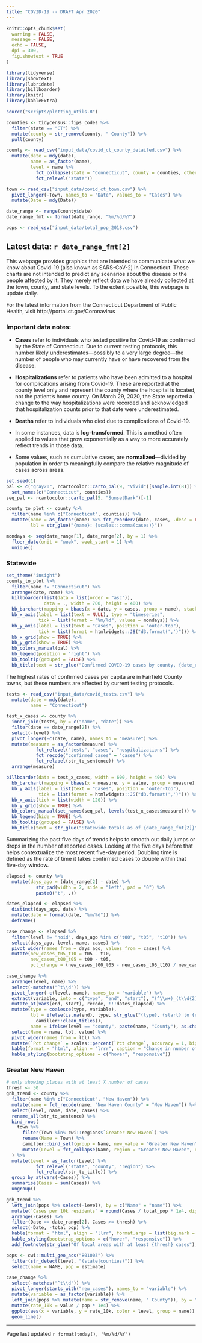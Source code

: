```yaml
---
title: "COVID-19 -- DRAFT Apr 2020"
---
```


```r
knitr::opts_chunk$set(
  warning = FALSE, 
  message = FALSE,
  echo = FALSE,
  dpi = 300,
  fig.showtext = TRUE
)
```

```r
library(tidyverse)
library(showtext)
library(lubridate)
library(billboarder)
library(knitr)
library(kableExtra)

source("scripts/plotting_utils.R")
```


```r
counties <- tidycensus::fips_codes %>%
  filter(state == "CT") %>%
  mutate(county = str_remove(county, " County")) %>%
  pull(county)

county <- read_csv("input_data/covid_ct_county_detailed.csv") %>%
  mutate(date = mdy(date),
         name = as_factor(name),
         level = name %>% 
           fct_collapse(state = "Connecticut", county = counties, other_level = "noid") %>%
           fct_relevel("state"))

town <- read_csv("input_data/covid_ct_town.csv") %>%
  pivot_longer(-Town, names_to = "Date", values_to = "Cases") %>%
  mutate(Date = mdy(Date))

date_range <- range(county$date)
date_range_fmt <- format(date_range, "%m/%d/%Y")

pops <- read_csv("input_data/total_pop_2018.csv")

```

## Latest data: `r date_range_fmt[2]` {.font-italic}


This webpage provides graphics that are intended to communicate what we know about Covid-19 (also known as SARS-CoV-2) in Connecticut. These charts are not intended to predict any scenarios about the disease or the people affected by it. They merely reflect data we have already collected at the town, county, and state levels. To the extent possible, this webpage is update daily. 

For the latest information from the Connecticut Department of Public Health, visit http://portal.ct.gov/Coronavirus

### Important data notes:

- **Cases** refer to individuals who tested positive for Covid-19 as confirmed by the State of Connecticut. Due to current testing protocols, this number likely underestimates—possibly to a very large degree—the number of people who may currently have or have recovered from the disease.

- **Hospitalizations** refer to patients who have been admitted to a hospital for complications arising from Covid-19. These are reported at the county level only and represent the county where the hospital is located, not the patient’s home county. On March 29, 2020, the State reported a change to the way hospitalizations were recorded and acknowledged that hospitalization counts prior to that date were underestimated.

- **Deaths** refer to individuals who died due to complications of Covid-19.

- In some instances, data is **log-transformed**. This is a method often applied to values that grow exponentially as a way to more accurately reflect trends in those data.

- Some values, such as cumulative cases, are **normalized**—divided by population in order to meaningfully compare the relative magnitude of cases across areas.



```r
set.seed(1)
pal <- c("gray20", rcartocolor::carto_pal(9, "Vivid")[sample.int(8)]) %>%
  set_names(c("Connecticut", counties))
seq_pal <- rcartocolor::carto_pal(5, "SunsetDark")[-1]

county_to_plot <- county %>%
  filter(name %in% c("Connecticut", counties)) %>%
  mutate(name = as_factor(name) %>% fct_reorder2(date, cases, .desc = FALSE),
         lbl = str_glue("{name}: {scales::comma(cases)}")) 

mondays <- seq(date_range[1], date_range[2], by = 1) %>%
  floor_date(unit = "week", week_start = 1) %>%
  unique()
```

### Statewide

```r
set_theme("insight")
county_to_plot %>%
  filter(name != "Connecticut") %>%
  arrange(date, name) %>%
  billboarder(list(data = list(order = "asc")), 
              data = ., width = 700, height = 400) %>%
  bb_barchart(mapping = bbaes(x = date, y = cases, group = name), stacked = TRUE) %>%
  bb_x_axis(label = list(text = NULL), type = "timeseries", 
            tick = list(format = "%m/%d", values = mondays)) %>%
  bb_y_axis(label = list(text = "Cases", position = "outer-top"),
            tick = list(format = htmlwidgets::JS("d3.format(',')"))) %>%
  bb_x_grid(show = TRUE) %>%
  bb_y_grid(show = TRUE) %>%
  bb_colors_manual(pal) %>%
  bb_legend(position = "right") %>%
  bb_tooltip(grouped = FALSE) %>%
  bb_title(text = str_glue("Confirmed COVID-19 cases by county, {date_range_fmt[1]} to {date_range_fmt[2]}"), padding = list(bottom = 20, top = 10), position = "top-left")
```


The highest rates of confirmed cases per capita are in Fairfield County towns, but these numbers are affected by current testing protocols.

```r
tests <- read_csv("input_data/covid_tests.csv") %>%
  mutate(date = mdy(date),
         name = "Connecticut")

test_x_cases <- county %>%
  inner_join(tests, by = c("name", "date")) %>%
  filter(date == date_range[2]) %>%
  select(-level) %>%
  pivot_longer(-c(date, name), names_to = "measure") %>%
  mutate(measure = as_factor(measure) %>%
           fct_relevel("tests", "cases", "hospitalizations") %>%
           fct_recode("confirmed cases" = "cases") %>%
           fct_relabel(str_to_sentence)) %>%
  arrange(measure)

billboarder(data = test_x_cases, width = 600, height = 400) %>%
  bb_barchart(mapping = bbaes(x = measure, y = value, group = measure), stack = TRUE, width = list(ratio = 0.5)) %>%
  bb_y_axis(label = list(text = "Cases", position = "outer-top"),
            tick = list(format = htmlwidgets::JS("d3.format(',')"))) %>%
  bb_x_axis(tick = list(width = 120)) %>%
  bb_y_grid(show = TRUE) %>%
  bb_colors_manual(set_names(seq_pal, levels(test_x_cases$measure))) %>%
  bb_legend(hide = TRUE) %>%
  bb_tooltip(grouped = FALSE) %>%
  bb_title(text = str_glue("Statewide totals as of {date_range_fmt[2]}"), padding = list(bottom = 20, top = 10), position = "top-left")
```

Summarizing the past five days of trends helps to smooth out daily jumps or drops in the number of reported cases. Looking at the five days before that helps contextualize the most recent five-day period. Doubling time is defined as the rate of time it takes confirmed cases to double within that five-day window.

```r
elapsed <- county %>%
  mutate(days_ago = (date_range[2] - date) %>%
           str_pad(width = 2, side = "left", pad = "0") %>%
           paste0("t", .))

dates_elapsed <- elapsed %>%
  distinct(days_ago, date) %>%
  mutate(date = format(date, "%m/%d")) %>%
  deframe()

case_change <- elapsed %>%
  filter(level != "noid", days_ago %in% c("t00", "t05", "t10")) %>%
  select(days_ago, level, name, cases) %>%
  pivot_wider(names_from = days_ago, values_from = cases) %>%
  mutate(new_cases_t05_t10 = t05 - t10,
         new_cases_t00_t05 = t00 - t05,
         pct_change = (new_cases_t00_t05 - new_cases_t05_t10) / new_cases_t05_t10)

case_change %>%
  arrange(level, name) %>%
  select(-matches("^t\\d")) %>%
  pivot_longer(-c(level, name), names_to = "variable") %>%
  extract(variable, into = c("type", "end", "start"), "(^\\w+)_(t\\d{2})_(t\\d{2}$)", remove = FALSE) %>%
  mutate_at(vars(end, start), recode, !!!dates_elapsed) %>%
  mutate(type = coalesce(type, variable),
         lbl = ifelse(is.na(end), type, str_glue("{type}, {start} to {end}")) %>%
           camiller::clean_titles(),
         name = ifelse(level == "county", paste(name, "County"), as.character(name))) %>%
  select(Name = name, lbl, value) %>%
  pivot_wider(names_from = lbl) %>%
  mutate(`Pct change` = scales::percent(`Pct change`, accuracy = 1, big.mark = ",")) %>%
  kable(format = "html", align = "lrrr", caption = "Change in number of new cases over 5-day periods") %>%
  kable_styling(bootstrap_options = c("hover", "responsive"))
```

### Greater New Haven

```r
# only showing places with at least X number of cases
thresh <- 50
gnh_trend <- county %>%
  filter(name %in% c("Connecticut", "New Haven")) %>%
  mutate(name = fct_recode(name, "New Haven County" = "New Haven")) %>%
  select(level, name, date, cases) %>%
  rename_all(str_to_sentence) %>%
  bind_rows(
    town %>%
      filter(Town %in% cwi::regions$`Greater New Haven`) %>%
      rename(Name = Town) %>%
      camiller::bind_self(group = Name, new_value = "Greater New Haven") %>%
      mutate(Level = fct_collapse(Name, region = "Greater New Haven", other_level = "town"))
  ) %>%
  mutate(Level = as_factor(Level) %>% 
           fct_relevel("state", "county", "region") %>%
           fct_relabel(str_to_title)) %>%
  group_by_at(vars(-Cases)) %>%
  summarise(Cases = sum(Cases)) %>%
  ungroup()

gnh_trend %>%
  left_join(pops %>% select(-level), by = c("Name" = "name")) %>%
  mutate(`Cases per 10k residents` = round(Cases / total_pop * 1e4, digits = 1)) %>%
  arrange(-Cases) %>%
  filter(Date == date_range[2], Cases >= thresh) %>%
  select(-Date, -total_pop) %>%
  kable(format = "html", align = "llrr", format.args = list(big.mark = ","), caption = str_glue("Cases by location as of {date_range_fmt[2]}")) %>%
  kable_styling(bootstrap_options = c("hover", "responsive")) %>%
  add_footnote(str_glue("Of local areas with at least {thresh} cases"), notation = "none")
```




```r
pops <- cwi::multi_geo_acs("B01003") %>%
  filter(str_detect(level, "(state|counties)")) %>%
  select(name = NAME, pop = estimate)

case_change %>%
  select(-matches("^t\\d")) %>%
  pivot_longer(starts_with("new_cases"), names_to = "variable") %>%
  mutate(variable = as_factor(variable)) %>%
  left_join(pops %>% mutate(name = str_remove(name, " County")), by = "name") %>%
  mutate(rate_10k = value / pop * 1e4) %>%
  ggplot(aes(x = variable, y = rate_10k, color = level, group = name)) +
  geom_line()
```


---

<footer>

Page last updated `r format(today(), "%m/%d/%Y")`

</footer>